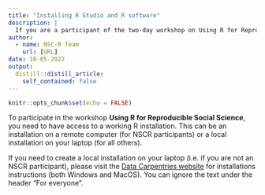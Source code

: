 ```yaml
---
title: "Installing R Studio and R software"
description: |
  If you are a participant of the two-day workshop on Using R for Reproducible Social Science, these notes may be useful to help you install R Studio and R on your computer. If you work from a NSCR laptop, you can skip this guide because you can use the remote desktop server.
author:
  - name: NSC-R Team
    url: [URL]
date: 10-05-2022
output:
  distill::distill_article:
    self_contained: false
---
```


```r
knitr::opts_chunk$set(echo = FALSE)
```


To participate in the workshop **Using R for Reproducible Social Science**, you need to have access to a working R installation. This can be an installation on a remote computer (for NSCR participants) or a local installation on your laptop (for all others). 

If you need to create a local installation on your laptop (i.e. if you are not an NSCR participant), please visit the [Data Carpentries website](https://datacarpentry.org/r-socialsci/setup.html) for installations instructions (both Windows and MacOS). You can ignore the text under the header "For everyone".
